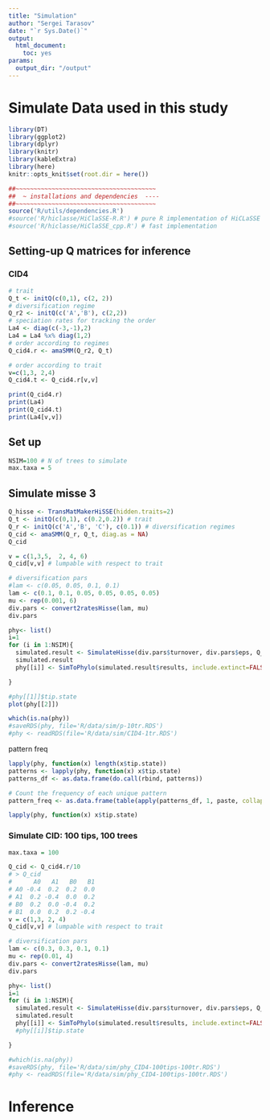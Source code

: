 ```yaml
---
title: "Simulation"
author: "Sergei Tarasov"
date: "`r Sys.Date()`"
output:
  html_document: 
    toc: yes
params:
  output_dir: "/output"
---
```


# Simulate Data used in this study

```r
library(DT)
library(ggplot2)
library(dplyr)
library(knitr)
library(kableExtra)
library(here)
knitr::opts_knit$set(root.dir = here())
```

```r

##~~~~~~~~~~~~~~~~~~~~~~~~~~~~~~~~~~~~~~~
##  ~ installations and dependencies  ----
##~~~~~~~~~~~~~~~~~~~~~~~~~~~~~~~~~~~~~~~
source('R/utils/dependencies.R')
#source('R/hiclasse/HiClaSSE-R.R') # pure R implementation of HiCLaSSE
#source('R/hiclasse/HiClaSSE_cpp.R') # fast implementation


```

## Setting-up Q matrices for inference

### CID4

```r
# trait
Q_t <- initQ(c(0,1), c(2, 2))
# diversification regime
Q_r2 <- initQ(c('A','B'), c(2,2))
# speciation rates for tracking the order
La4 <- diag(c(-3,-1),2)
La4 = La4 %x% diag(1,2)
# order according to regimes
Q_cid4.r <- amaSMM(Q_r2, Q_t)

# order according to trait
v=c(1,3, 2,4)
Q_cid4.t <- Q_cid4.r[v,v]

print(Q_cid4.r)
print(La4)
print(Q_cid4.t)
print(La4[v,v])


```
## Set up

```r
NSIM=100 # N of trees to simulate
max.taxa = 5
```


## Simulate misse 3

```r


Q_hisse <- TransMatMakerHiSSE(hidden.traits=2)
Q_t <- initQ(c(0,1), c(0.2,0.2)) # trait
Q_r <- initQ(c('A','B', 'C'), c(0.1)) # diversification regimes
Q_cid <- amaSMM(Q_r, Q_t, diag.as = NA)
Q_cid

v = c(1,3,5,  2, 4, 6)
Q_cid[v,v] # lumpable with respect to trait

# diversification pars
#lam <- c(0.05, 0.05, 0.1, 0.1)
lam <- c(0.1, 0.1, 0.05, 0.05, 0.05, 0.05)
mu <- rep(0.001, 6)
div.pars <- convert2ratesHisse(lam, mu)
div.pars

phy<- list()
i=1
for (i in 1:NSIM){
  simulated.result <- SimulateHisse(div.pars$turnover, div.pars$eps, Q_cid, max.taxa=max.taxa, x0 = sample(0:5, 1), nstart = 2)
  simulated.result
  phy[[i]] <- SimToPhylo(simulated.result$results, include.extinct=FALSE)

}

#phy[[1]]$tip.state
plot(phy[[2]])

which(is.na(phy))
#saveRDS(phy, file='R/data/sim/p-10tr.RDS')
#phy <- readRDS(file='R/data/sim/CID4-1tr.RDS')

```

pattern freq

```r
lapply(phy, function(x) length(x$tip.state))
patterns <- lapply(phy, function(x) x$tip.state)
patterns_df <- as.data.frame(do.call(rbind, patterns))

# Count the frequency of each unique pattern
pattern_freq <- as.data.frame(table(apply(patterns_df, 1, paste, collapse = "-")))

```



```r
lapply(phy, function(x) x$tip.state)
```



### Simulate CID: 100 tips, 100 trees

```r


max.taxa = 100

Q_cid <- Q_cid4.r/10
# > Q_cid
#      A0   A1   B0   B1
# A0 -0.4  0.2  0.2  0.0
# A1  0.2 -0.4  0.0  0.2
# B0  0.2  0.0 -0.4  0.2
# B1  0.0  0.2  0.2 -0.4
v = c(1,3, 2, 4)
Q_cid[v,v] # lumpable with respect to trait

# diversification pars
lam <- c(0.3, 0.3, 0.1, 0.1)
mu <- rep(0.01, 4)
div.pars <- convert2ratesHisse(lam, mu)
div.pars

phy<- list()
i=1
for (i in 1:NSIM){
  simulated.result <- SimulateHisse(div.pars$turnover, div.pars$eps, Q_cid, max.taxa=max.taxa, x0 = sample(0:3, 1), nstart = 2)
  simulated.result
  phy[[i]] <- SimToPhylo(simulated.result$results, include.extinct=FALSE)
  #phy[[i]]$tip.state

}

#which(is.na(phy))
#saveRDS(phy, file='R/data/sim/phy_CID4-100tips-100tr.RDS')
#phy <- readRDS(file='R/data/sim/phy_CID4-100tips-100tr.RDS')
```

# Inference

